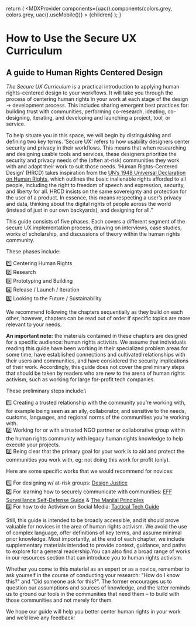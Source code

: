
  return (
    <MDXProvider
      components={uac().components(colors.grey, colors.grey, uac().useMobile())}
    >
      {children}
    </MDXProvider>
  );
}

[comment]: # "↓↓↓ Editable ↓↓↓"

# How to Use the Secure UX Curriculum

## A guide to Human Rights Centered Design

*The Secure UX Curriculum* is a practical introduction to applying human rights-centered design to your workflows. It will take you through the process of centering human rights in your work at each stage of the design → development process. This includes sharing emergent best practices for: building trust with communities, performing co-research, ideating, co-designing, iterating, and developing and launching a project, tool, or service.

To help situate you in this space, we will begin by distinguishing and defining two key terms. ‘Secure UX’ refers to how usability designers center security and privacy in their workflows. This means that when researching and designing usable tools and services, these designers prioritize the security and privacy needs of the (often at-risk) communities they work with and adapt their work to suit those needs. ‘Human Rights-Centered Design’ (HRCD) takes inspiration from the [UN’s 1948 Universal Declaration on Human Rights](https://www.un.org/en/universal-declaration-human-rights/), which outlines the basic inalienable rights afforded to all people, including the right to freedom of speech and expression, security, and liberty for all. HRCD insists on the same sovereignty and protection for the user of a product. In essence, this means respecting a user’s privacy and data, thinking about the digital rights of people across the world (instead of just in our own backyards), and designing for all.”

This guide consists of five phases. Each covers a different segment of the secure UX implementation process, drawing on interviews, case studies, works of scholarship, and discussions of theory within the human rights community. 

These phases include: 

1️⃣ Centering Human Rights\
2️⃣ Research\
3️⃣ Prototyping and Building\
4️⃣ Release / Launch / Iteration\
5️⃣ Looking to the Future / Sustainability

We recommend following the chapters sequentially as they build on each other, however, chapters can be read out of order if specific topics are more relevant to your needs. 

**An important note:** the materials contained in these chapters are designed for a specific audience: human rights activists. We assume that individuals reading this guide have been working in their specialized problem areas for some time, have established connections and cultivated relationships with their users and communities, and have considered the security implications of their work. Accordingly, this guide does not cover the preliminary steps that should be taken by readers who are new to the arena of human rights activism, such as working for large for-profit tech companies. 

These preliminary steps include:\

1️⃣ Creating a trusted relationship with the community you’re working with, for example being seen as an ally, collaborator, and sensitive to the needs, customs, languages, and regional norms of the communities you’re working with.\
2️⃣ Working for or with a trusted NGO partner or collaborative group within the human rights community with legacy human rights knowledge to help execute your projects.\
3️⃣ Being clear that the primary goal for your work is to aid and protect the communities you work with, eg: not doing this work for profit (only).

Here are some specific works that we would recommend for novices:

1️⃣ For designing w/ at-risk groups: [Design Justice](https://design-justice.pubpub.org/)\
2️⃣ For learning how to securely communicate with communities: [EFF Surveillance Self-Defense Guide](https://ssd.eff.org/en) & [The Manilal Principles](https://manilaprinciples.org/index.html)\
3️⃣ For how to do Activism on Social Media: [Tactical Tech Guide](https://ourdataourselves.tacticaltech.org/posts/23_guide_social_media/)

Still, this guide is intended to be broadly accessible, and it should prove valuable for novices in the area of human rights activism. We avoid the use of complex language, offer definitions of key terms, and assume minimal prior knowledge. Most importantly, at the end of each chapter, we include supplementary materials intended to provide context, guidance, and paths to explore for a general readership.You can also find a broad range of works in our resources section that can introduce you to human rights activism. 

Whether you come to this material as an expert or as a novice, remember to ask yourself in the course of conducting your research: "How do I know this?" and "Did someone ask for this?".  The former encourages us to question our assumptions and sources of knowledge, and the latter reminds us to ground our tools in the communities that need them – to build with those communities and not merely for them.

We hope our guide will help you better center human rights in your work and we’d love any feedback!
